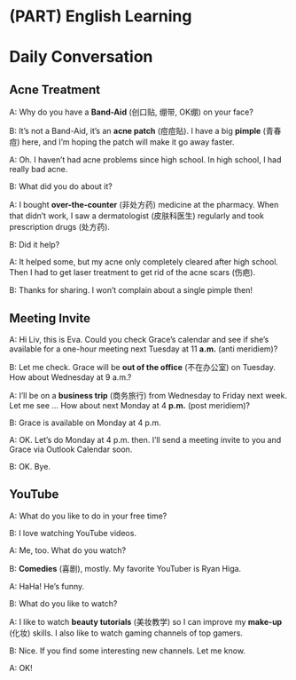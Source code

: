 # (PART) English Learning {-}

# Daily Conversation

## Acne Treatment 

A: Why do you have a **Band-Aid** (创口贴, 绷带, OK绷) on your face?

B: It's not a Band-Aid, it's an **acne patch** (痘痘贴). I have a big **pimple** (青春痘) here, and I'm hoping the patch will make it go away faster.

A: Oh. I haven't had acne problems since high school. In high school, I had really bad acne.

B: What did you do about it?

A: I bought **over-the-counter** (非处方药) medicine at the pharmacy. When that didn't work, I saw a dermatologist (皮肤科医生) regularly and took prescription drugs (处方药).

B: Did it help?

A: It helped some, but my acne only completely cleared after high school. Then I had to get laser treatment to get rid of the acne scars (伤疤).

B: Thanks for sharing. I won't complain about a single pimple then!

## Meeting Invite

A: Hi Liv, this is Eva. Could you check Grace's calendar and see if she's available for a one-hour meeting next Tuesday at 11 **a.m.** (anti meridiem)?

B: Let me check. Grace will be **out of the office** (不在办公室) on Tuesday. How about Wednesday at 9 a.m.?

A: I'll be on a **business trip** (商务旅行) from Wednesday to Friday next week. Let me see ... How about next Monday at 4 **p.m.** (post meridiem)?

B: Grace is available on Monday at 4 p.m.

A: OK. Let's do Monday at 4 p.m. then. I'll send a meeting invite to you and Grace via Outlook Calendar soon.

B: OK. Bye.

## YouTube

A: What do you like to do in your free time?

B: I love watching YouTube videos.

A: Me, too. What do you watch?

B: **Comedies** (喜剧), mostly. My favorite YouTuber is Ryan Higa.

A: HaHa! He's funny.

B: What do you like to watch?

A: I like to watch **beauty tutorials** (美妆教学) so I can improve my **make-up** (化妆) skills. I also like to watch gaming channels of top gamers.

B: Nice. If you find some interesting new channels. Let me know.

A: OK!
